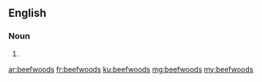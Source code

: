 ==English==

===Noun===
{{head|en|noun plural form}}

# {{plural of|beefwood|lang=en}}

[[ar:beefwoods]]
[[fr:beefwoods]]
[[ku:beefwoods]]
[[mg:beefwoods]]
[[my:beefwoods]]